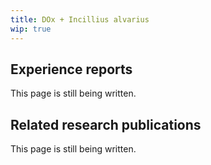 ---
title: DOx + Incillius alvarius
wip: true
---

## Experience reports

This page is still being written.

## Related research publications

This page is still being written.

